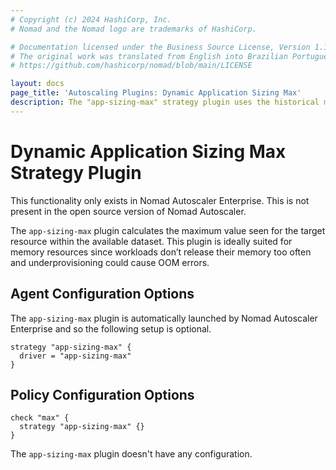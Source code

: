 ```yaml
---
# Copyright (c) 2024 HashiCorp, Inc.
# Nomad and the Nomad logo are trademarks of HashiCorp.

# Documentation licensed under the Business Source License, Version 1.1.
# The original work was translated from English into Brazilian Portuguese.
# https://github.com/hashicorp/nomad/blob/main/LICENSE

layout: docs
page_title: 'Autoscaling Plugins: Dynamic Application Sizing Max'
description: The "app-sizing-max" strategy plugin uses the historical maximum usage to set resource recommendations.
---
```


# Dynamic Application Sizing Max Strategy Plugin

<EnterpriseAlert>
  This functionality only exists in Nomad Autoscaler Enterprise. This is not
  present in the open source version of Nomad Autoscaler.
</EnterpriseAlert>

The `app-sizing-max` plugin calculates the maximum value seen for the target
resource within the available dataset. This plugin is ideally suited for memory
resources since workloads don’t release their memory too often and
underprovisioning could cause OOM errors.

## Agent Configuration Options

The `app-sizing-max` plugin is automatically launched by Nomad Autoscaler
Enterprise and so the following setup is optional.

```hcl
strategy "app-sizing-max" {
  driver = "app-sizing-max"
}
```

## Policy Configuration Options

```hcl
check "max" {
  strategy "app-sizing-max" {}
}
```

The `app-sizing-max` plugin doesn't have any configuration.
